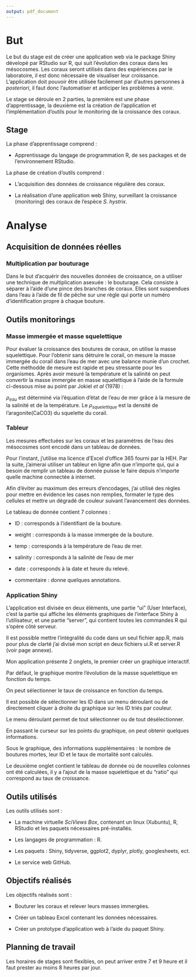 ```yaml
---
output: pdf_document
---
```


# But

Le but du stage est de créer une application web via le package Shiny dévelopé par RStudio sur R, qui suit l'évolution des coraux dans les mésocosmes. Les coraux seront utilisés dans des expériences par le laboratoire, il est donc nécessaire de visualiser leur croissance.
L'application doit pouvoir être utilisée facilement par d'autres personnes à *posteriori*, il faut donc l'automatiser et anticiper les problèmes à venir.

Le stage se déroule en 2 parties, la première est une phase d'apprentissage, la deuxième est la création de l'application et l'implémentation d'outils pour le monitoring de la croissance des coraux.

## Stage

La phase d'apprentissage comprend :

* Apprentissage du langage de programmation R, de ses packages et de l'environnement RStudio.

La phase de création d'outils comprend :

* L'acquisition des données de croissance régulière des coraux.

* La réalisation d'une application web Shiny, surveillant la croissance (monitoring) des coraux de l'espèce *S. hystrix*.


# Analyse

## Acquisition de données réelles

### Multiplication par bouturage

Dans le but d'acquérir des nouvelles données de croissance, on a utiliser une technique de multiplication asexuée : le bouturage. Cela consiste à séparer à l'aide d'une pince des branches de coraux. Elles sont suspendues dans l'eau à l'aide de fil de pêche sur une règle qui porte un numéro d'identification propre à chaque bouture.


## Outils monitorings

### Masse immergée et masse squelettique
<!-- MASSE -->
Pour évaluer la croissance des boutures de coraux, on utilise la masse squelettique. Pour l'obtenir sans détruire le corail, on mesure la masse immergée du corail dans l'eau de mer avec une balance munie d'un crochet. Cette méthodde de mesure est rapide et peu stressante pour les organismes. Après avoir mesuré la température et la salinité on peut convertir la masse immergée en masse squelettique à l'aide de la formule ci-dessous mise au point par Jokiel *et al* (1978) :

\begin{equation}
\large
  m_{squelettique} = \frac {m_{immerge}}{ \frac{1 - \rho_{eau}}{ \rho_{squelettique}}}
\end{equation}

$\rho_{eau}$ est déterminé via l'équation d'état de l'eau de mer grâce à la mesure de la salinité et de la température.
Le $\rho_{squelettique}$ est la densité de l'aragonite(CaCO3) <!-- # \chemform{CaCO_3} -->du squelette du corail.

### Tableur

Les mesures effectuées sur les coraux et les paramètres de l'eau des mésocosmes sont encodé dans un tableau de données.

Pour l'instant, j'utilise ma licence d'Excel d'office 365 fourni par la HEH. Par la suite, j'aimerai utiliser un tableur en ligne afin que n'importe qui, qui a besoin de remplir un tableau de donnée puisse le faire depuis n'importe quelle machine connectée à internet.

Afin d'éviter au maximum des erreurs d'encodages, j'ai utilisé des règles pour mettre en évidence les cases non remplies, formater le type des cellules et mettre un dégradé de couleur suivant l'avancement des données.

\begin{figure}[h!]
\includegraphics[]{../image/excel3.PNG}
\caption{Mise en forme conditionnelle d'Excel}
\end{figure}

Le tableau de donnée contient 7 colonnes :

* ID : corresponds à l'identifiant de la bouture.

* weight : corresponds à la masse immergée de la bouture.

* temp : corresponds à la température de l'eau de mer.

* salinity : corresponds à la salinité de l'eau de mer

* date : corresponds à la date et heure du relevé.

* commentaire : donne quelques annotations.


\begin{figure}[h!]
\includegraphics[]{../image/excel1.PNG}
\caption{Tableau de donnée}
\end{figure}

### Application Shiny

L'application est divisée en deux éléments, une partie "ui" (User Interface), c'est la partie qui affiche les éléments graphiques de l'interface Shiny à l'utilisateur, et une partie "server", qui contient toutes les commandes R qui s'opère côté serveur.

Il est possible mettre l'intégralité du code dans un seul fichier app.R, mais pour plus de clarté j'ai divisé mon script en deux fichiers ui.R et server.R (voir page annexe).

Mon application présente 2 onglets, le premier créer un graphique interactif.

\begin{figure}[h!]
\includegraphics[]{../image/shiny1.PNG}
\caption{Application Shiny : légende}
\end{figure}

Par défaut, le graphique montre l'évolution de la masse squelettique en fonction du temps.

\begin{figure}[h!]
\includegraphics[]{../image/shiny2.PNG}
\caption{Application Shiny : masse squelettique}
\end{figure}

On peut sélectionner le taux de croissance en fonction du temps.

<!-- ajouter les formules de calcul du taux de croissance -->

\begin{figure}[h!]
\includegraphics[]{../image/shiny3.PNG}
\caption{Application Shiny : taux de croissance}
\end{figure}

Il est possible de sélectionner les ID dans un menu déroulant ou de directement cliquer à droite du graphique sur les ID triés par couleur. 

Le menu déroulant permet de tout sélectionner ou de tout désélectionner.

\begin{figure}[h!]
\includegraphics[]{../image/shiny4.PNG}
\caption{Application Shiny : menu déroulant}
\end{figure}

\begin{figure}[h!]
\includegraphics[]{../image/shiny5.PNG}
\caption{Application Shiny : affichage intéractif}
\end{figure}

En passant le curseur sur les points du graphique, on peut obtenir quelques informations.

Sous le graphique, des informations supplémentaires : le nombre de boutures mortes, leur ID et le taux de mortalité sont calculés.

<!-- Attention que l'information : ma dernière ligne en va pas vraiment intéressé les utilisateurs de l'app. Est ce que cette info est nécessaire ?  -->

\begin{figure}[h!]
\includegraphics[]{../image/shiny7.PNG}
\caption{Application Shiny : informations supplémentaires}
\end{figure}

Le deuxième onglet contient le tableau de donnée où de nouvelles colonnes ont été calculées, il y a l'ajout de la masse squelettique et du "ratio" qui correspond au taux de croissance.

\begin{figure}[h!]
\includegraphics[]{../image/shiny8.PNG}
\caption{Application Shiny : tableau de donnée}
\end{figure}



## Outils utilisés

Les outils utilisés sont :

* La machine virtuelle *SciViews Box*, contenant un linux (Xubuntu), R, RStudio et les paquets nécessaires pré-installés.

* Les langages de programmation : R.

* Les paquets : Shiny, tidyverse, ggplot2, dyplyr, plotly, googlesheets, ect.

* Le service web GitHub.


## Objectifs réalisés

Les objectifs réalisés sont :

* Bouturer les coraux et relever leurs masses immergées.

* Créer un tableau Excel contenant les données nécessaires.

* Créer un prototype d'application web à l'aide du paquet Shiny.

## Planning de travail

Les horaires de stages sont flexibles, on peut arriver entre 7 et 9 heure et il faut prester au moins 8 heures par jour.









